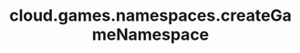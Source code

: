 ---
title: "cloud.games.namespaces.createGameNamespace"
openapi: "POST /games/{game_id}/namespaces"
---